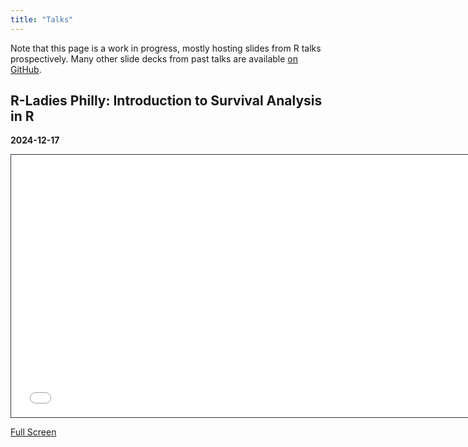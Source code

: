 ```yaml
---
title: "Talks"
---
```



Note that this page is a work in progress, mostly hosting slides from R talks prospectively. Many other slide decks from past talks are available [on GitHub](https://github.com/zabore/slidedecks).


## R-Ladies Philly: Introduction to Survival Analysis in R

**2024-12-17**

```{=html}
<iframe class="slide-deck" src="talks/2024-rladies-philly/slides.html" height="420" width="747" style="border: 1px solid #2e3846;"></iframe>
```

[Full Screen](talks/2024-rladies-philly/slides.html)


